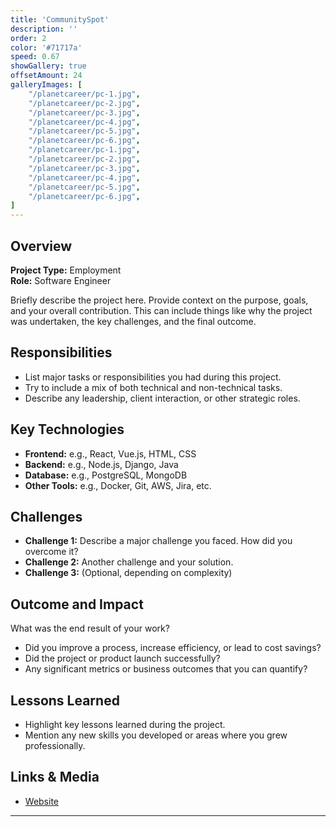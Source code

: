 ```yaml
---
title: 'CommunitySpot'
description: ''
order: 2
color: '#71717a'
speed: 0.67
showGallery: true
offsetAmount: 24
galleryImages: [
    "/planetcareer/pc-1.jpg",
    "/planetcareer/pc-2.jpg",
    "/planetcareer/pc-3.jpg",
    "/planetcareer/pc-4.jpg",
    "/planetcareer/pc-5.jpg",
    "/planetcareer/pc-6.jpg",
    "/planetcareer/pc-1.jpg",
    "/planetcareer/pc-2.jpg",
    "/planetcareer/pc-3.jpg",
    "/planetcareer/pc-4.jpg",
    "/planetcareer/pc-5.jpg",
    "/planetcareer/pc-6.jpg",
]
---
```


## Overview

**Project Type:** Employment  
**Role:** Software Engineer  

Briefly describe the project here. Provide context on the purpose, goals, and your overall contribution. This can include things like why the project was undertaken, the key challenges, and the final outcome.

## Responsibilities

- List major tasks or responsibilities you had during this project.
- Try to include a mix of both technical and non-technical tasks.
- Describe any leadership, client interaction, or other strategic roles.

## Key Technologies

- **Frontend:** e.g., React, Vue.js, HTML, CSS
- **Backend:** e.g., Node.js, Django, Java
- **Database:** e.g., PostgreSQL, MongoDB
- **Other Tools:** e.g., Docker, Git, AWS, Jira, etc.

## Challenges

- **Challenge 1:** Describe a major challenge you faced. How did you overcome it?  
- **Challenge 2:** Another challenge and your solution.  
- **Challenge 3:** (Optional, depending on complexity)

## Outcome and Impact

What was the end result of your work?  
- Did you improve a process, increase efficiency, or lead to cost savings?  
- Did the project or product launch successfully?  
- Any significant metrics or business outcomes that you can quantify?

## Lessons Learned

- Highlight key lessons learned during the project.
- Mention any new skills you developed or areas where you grew professionally.

## Links & Media

- [Website](https://www.bjss.com/)

---
